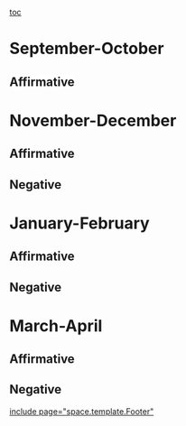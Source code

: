 [[toc]]
=September-October= 
== == 
==<span style="background-color: #ffffff;">Affirmative</span>== 



=November-December= 
==Affirmative== 
==Negative== 

=January-February= 
==Affirmative== 
==Negative== 

=March-April= 
==Affirmative== 
==Negative== 

[[include page="space.template.Footer"]]